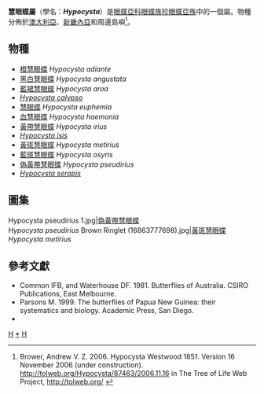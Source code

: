 {{NoteTA
|G1=Butterfly
}}
{{Automatic Taxobox
| taxon = Hypocysta
| authority = Westwood, [1851]
| image = Brown Ringlet wings open (15502538863).jpg
| image_caption = [[黃斑慧眼蝶|黃斑慧眼蝶]]<br />''Hypocysta metirius''
| type_species =  [[慧眼蝶|慧眼蝶]]<br />''Hypocysta euphemia''
| type_species_authority = Westwood, [1851]
| subdivision_ranks = 物種
| subdivision = 共12種，詳見正文。
| synonyms = 
}}

'''慧眼蝶屬'''（學名：'''''Hypocysta'''''）是[[眼蝶亞科|眼蝶亞科]][[眼蝶族|眼蝶族]][[珍眼蝶亞族|珍眼蝶亞族]]中的一個屬。物種分佈於[[澳大利亞|澳大利亞]]、[[新畿內亞|新畿內亞]]和周邊島嶼<ref>Brower, Andrew V. Z. 2006. Hypocysta Westwood 1851. Version 16 November 2006 (under construction). http://tolweb.org/Hypocysta/87463/2006.11.16 {{Wayback|url=http://tolweb.org/Hypocysta/87463/2006.11.16 |date=20191201003947 }} in The Tree of Life Web Project, http://tolweb.org/ {{Wayback|url=http://tolweb.org/ |date=20110515100516 }}</ref>。

== 物種 ==
* [[橙慧眼蝶|橙慧眼蝶]] ''Hypocysta adiante''
* [[黑白慧眼蝶|黑白慧眼蝶]] ''Hypocysta angustata''
* [[藍裙慧眼蝶|藍裙慧眼蝶]] ''Hypocysta aroa''
* ''[[Hypocysta_calypso|Hypocysta calypso]]''
* [[慧眼蝶|慧眼蝶]] ''Hypocysta euphemia''
* [[血慧眼蝶|血慧眼蝶]] ''Hypocysta haemonia''
* [[黃帶慧眼蝶|黃帶慧眼蝶]] ''Hypocysta irius''
* ''[[Hypocysta_isis|Hypocysta isis]]''
* [[黃斑慧眼蝶|黃斑慧眼蝶]] ''Hypocysta metirius''
* [[藍斑慧眼蝶|藍斑慧眼蝶]] ''Hypocysta osyris''
* [[偽黃帶慧眼蝶|偽黃帶慧眼蝶]] ''Hypocysta pseudirius''
* ''[[Hypocysta_serapis|Hypocysta serapis]]''

== 圖集 ==
<gallery>
Hypocysta pseudirius 1.jpg|[[偽黃帶慧眼蝶|偽黃帶慧眼蝶]]<br />''Hypocysta pseudirius''
Brown Ringlet (16863777698).jpg|[[黃斑慧眼蝶|黃斑慧眼蝶]]<br />''Hypocysta metirius''
</gallery>

== 參考文獻 ==
<references/>
* Common IFB, and Waterhouse DF. 1981. Butterflies of Australia. CSIRO Publications, East Melbourne.
* Parsons M. 1999. The butterflies of Papua New Guinea: their systematics and biology. Academic Press, San Diego.
* {{Cite book | author = 寿建新、周尧、李宇飞 | title = 《世界蝴蝶分類名錄》 | location = 中國 | publisher = 陝西科學技術出版社 | date = 2006年4月1日 | ISBN = 9787536936768 | language= zh-hans }}

{{Commons category| Hypocysta}}

{{眼蝶亞科}}

{{taxonbar}}
[[Category:_1851年描述的分类群|H]]
[[Category:慧眼蝶屬|*]]
[[Category:珍眼蝶亞族|H]]